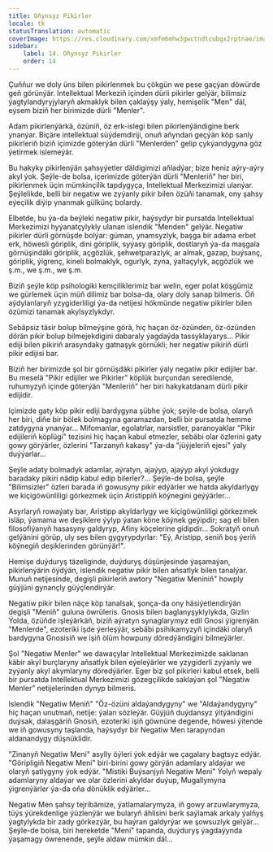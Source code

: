 ```yaml
---
title: Oňynsyz Pikirler
locale: tk
statusTranslation: automatic
coverImage: https://res.cloudinary.com/xmfm6mhw3gwctndtcubgx2rptnae/image/upload/v1740468922/small_cover_tratado_de_psicologia_revolucionaria_a4c0dca4e0.webp
sidebar:
    label: 14. Oňynsyz Pikirler
    order: 14
---
```

Çuňňur we doly üns bilen pikirlenmek bu çökgün we pese gaçýan döwürde geň görünýär. Intellektual Merkeziň içinden dürli pikirler gelýär, bilimsiz ýagtylandyryjylaryň akmaklyk bilen çaklaýşy ýaly, hemişelik "Men" däl, eýsem biziň her birimizde dürli "Menler".

Adam pikirlenýärkä, özüniň, öz erk-islegi bilen pikirlenýändigine berk ynanýar. Biçäre intellektual süýdemdiriji, onuň aňyndan geçýän köp sanly pikirleriň biziň içimizde göterýän dürli "Menlerden" gelip çykýandygyna göz ýetirmek islemeýär.

Bu hakyky pikirlenýän şahsyýetler däldigimizi aňladýar; bize heniz aýry-aýry akyl ýok. Şeýle-de bolsa, içerimizde göterýän dürli "Menleriň" her biri, pikirlenmek üçin mümkinçilik tapdygyça, Intellektual Merkezimizi ulanýar. Şeýlelikde, belli bir negatiw we zyýanly pikir bilen özüňi tanamak, ony şahsy eýeçilik diýip ynanmak gülkünç bolardy.

Elbetde, bu ýa-da beýleki negatiw pikir, haýsydyr bir pursatda Intellektual Merkezimizi hyýanatçylykly ulanan islendik "Menden" gelýär. Negatiw pikirler dürli görnüşde bolýar: güman, ynamsyzlyk, başga bir adama erbet erk, höwesli göriplik, dini göriplik, syýasy göriplik, dostlaryň ýa-da maşgala görnüşindäki göriplik, açgözlük, şehwetparazlyk, ar almak, gazap, buýsanç, göriplik, ýigrenç, kineli bolmaklyk, ogurlyk, zyna, ýaltaçylyk, açgözlük we ş.m., we ş.m., we ş.m.

Biziň şeýle köp psihologiki kemçiliklerimiz bar welin, eger polat köşgümiz we gürlemek üçin müň dilimiz bar bolsa-da, olary doly sanap bilmeris. Öň aýdylanlaryň yzygiderliligi ýa-da netijesi hökmünde negatiw pikirler bilen özümizi tanamak akylsyzlykdyr.

Sebäpsiz täsir bolup bilmeýşine görä, hiç haçan öz-özünden, öz-özünden dörän pikir bolup bilmejekdigini dabaraly ýagdaýda tassyklaýarys... Pikir ediji bilen pikiriň arasyndaky gatnaşyk görnükli; her negatiw pikiriň dürli pikir edijisi bar.

Biziň her birimizde şol bir görnüşdäki pikirler ýaly negatiw pikir edijiler bar. Bu meselä "Pikir edijiler we Pikirler" köplük burçundan seredilende, ruhumyzyň içinde göterýän "Menleriň" her biri hakykatdanam dürli pikir edijidir.

Içimizde gaty köp pikir ediji bardygyna şübhe ýok; şeýle-de bolsa, olaryň her biri, diňe bir bölek bolmagyna garamazdan, belli bir pursatda hemme zatdygyna ynanýar... Mifomanlar, egolatrlar, narsistler, paranoyaklar "Pikir edijileriň köplügi" tezisini hiç haçan kabul etmezler, sebäbi olar özlerini gaty gowy görýärler, özlerini "Tarzanyň kakasy" ýa-da "jüýjeleriň ejesi" ýaly duýýarlar...

Şeýle adaty bolmadyk adamlar, aýratyn, ajaýyp, ajaýyp akyl ýokdugy baradaky pikiri nädip kabul edip bilerler?... Şeýle-de bolsa, şeýle "Bilimsizler" özleri barada iň gowusyny pikir edýärler we hatda akyldarlygy we kiçigöwünliligi görkezmek üçin Aristippiň köýnegini geýýärler...

Asyrlaryň rowaýaty bar, Aristipp akyldarlygy we kiçigöwünliligi görkezmek isläp, ýamama we deşiklere ýylyp ýatan köne köýnek geýipdir; sag eli bilen filosofiýanyň hasasyny galdyryp, Afiny köçelerine gidipdir... Sokratyň onuň gelýänini görüp, uly ses bilen gygyrypdyrlar: "Eý, Aristipp, seniň boş ýeriň köýnegiň deşiklerinden görünýär!".

Hemişe duýduryş täzeliginde, duýduryş düşünjesinde ýaşamaýan, pikirlenýärin öýdýän, islendik negatiw pikir bilen aňsatlyk bilen tanalýar. Munuň netijesinde, degişli pikirleriň awtory "Negatiw Meniniň" howply güýjüni gynançly güýçlendirýär.

Negatiw pikir bilen näçe köp tanalsak, şonça-da ony häsiýetlendirýän degişli "Meniň" guluna öwrüleris. Gnosis bilen baglanyşyklylykda, Gizlin Ýolda, özüňde işleýärkäň, biziň aýratyn synaglarymyz edil Gnosi ýigrenýän "Menlerde", ezoteriki işde ýerleşýär, sebäbi psihikamyzyň içindäki olaryň bardygyna Gnosisiň we işiň ölüm howpuny döredýändigini bilmeýärler.

Şol "Negatiw Menler" we dawaçylar Intellektual Merkezimizde saklanan käbir akyl burçlaryny aňsatlyk bilen eýeleýärler we yzygiderli zyýanly we zyýanly akyl akymlaryny döredýärler. Eger biz şol pikirleri kabul etsek, belli bir pursatda Intellektual Merkezimizi gözegçilikde saklaýan şol "Negatiw Menler" netijelerinden dynyp bilmeris.

Islendik "Negatiw Meniň" "Öz-özüni aldaýandygyny" we "Aldaýandygyny" hiç haçan unutmaň, netije: ýalan sözleýär. Güýjüň duýdansyz ýitýändigini duýsak, dalaşgäriň Gnosiň, ezoteriki işiň göwnüne degende, höwesi ýitende we iň gowusyny taşlanda, haýsydyr bir Negatiw Men tarapyndan aldanandygy düşnüklidir.

"Zinanyň Negatiw Meni" asylly öýleri ýok edýär we çagalary bagtsyz edýär. "Göripligiň Negatiw Meni" biri-birini gowy görýän adamlary aldaýar we olaryň şatlygyny ýok edýär. "Mistiki Buýsanjyň Negatiw Meni" Ýolyň wepaly adamlaryny aldaýar we olar özlerini akyldar duýup, Mugallymyna ýigrenýärler ýa-da oňa dönüklik edýärler...

Negatiw Men şahsy tejribämize, ýatlamalarymyza, iň gowy arzuwlarymyza, tüýs ýürekdenlige ýüzlenýär we bularyň ählisini berk saýlamak arkaly ýalňyş ýagtylykda bir zady görkezýär, bu haýran galdyrýar we şowsuzlyk gelýär... Şeýle-de bolsa, biri hereketde "Meni" tapanda, duýduryş ýagdaýynda ýaşamagy öwrenende, şeýle aldaw mümkin däl...

